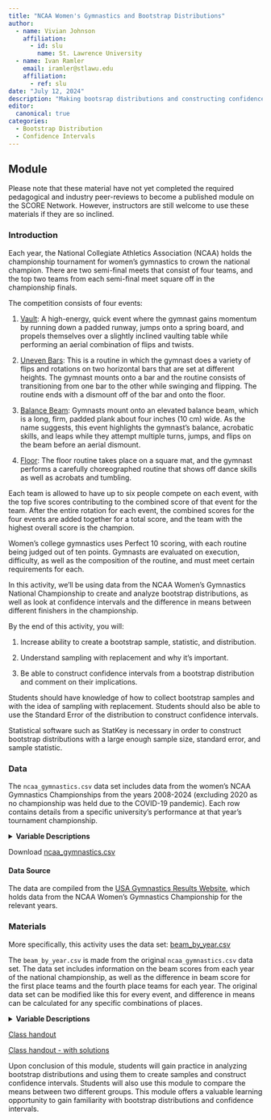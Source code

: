 ```yaml
---
title: "NCAA Women's Gymnastics and Bootstrap Distributions"
author:
  - name: Vivian Johnson
    affiliation:
      - id: slu
        name: St. Lawrence University
  - name: Ivan Ramler
    email: iramler@stlawu.edu
    affiliation:
      - ref: slu
date: "July 12, 2024"
description: "Making bootsrap distributions and constructing confidence intervals"
editor: 
  canonical: true
categories:
  - Bootstrap Distribution
  - Confidence Intervals
---
```


## Module

Please note that these material have not yet completed the required pedagogical and industry peer-reviews to become a published module on the SCORE Network. However, instructors are still welcome to use these materials if they are so inclined.

### Introduction

Each year, the National Collegiate Athletics Association (NCAA) holds the championship tournament for women's gymnastics to crown the national champion. There are two semi-final meets that consist of four teams, and the top two teams from each semi-final meet square off in the championship finals. 

The competition consists of four events:

1. [Vault](https://www.youtube.com/watch?v=vmFMXk3WQow){target="_blank"}: A high-energy, quick event where the gymnast gains momentum by running down a padded runway, jumps onto a spring board, and propels themselves over a slightly inclined vaulting table while performing an aerial combination of flips and twists. 

2. [Uneven Bars](https://www.youtube.com/watch?v=j8N_xzlczQI){target="_blank"}: This is a routine in which the gymnast does a variety of flips and rotations on two horizontal bars that are set at different heights. The gymnast mounts onto a bar and the routine consists of transitioning from one bar to the other while swinging and flipping. The routine ends with a dismount off of the bar and onto the floor. 

3. [Balance Beam](https://www.youtube.com/watch?v=bzi565Ioo3o){target="_blank"}: Gymnasts mount onto an elevated balance beam, which is a long, firm, padded plank about four inches (10 cm) wide. As the name suggests, this event highlights the gymnast's balance, acrobatic skills, and leaps while they attempt multiple turns, jumps, and flips on the beam before an aerial dismount. 

4. [Floor](https://www.youtube.com/watch?v=_FBdDwpfH4I){target="_blank"}: The floor routine takes place on a square mat, and the gymnast performs a carefully choreographed routine that shows off dance skills as well as acrobats and tumbling. 

Each team is allowed to have up to six people compete on each event, with the top five scores contributing to the combined score of that event for the team. After the entire rotation for each event, the combined scores for the four events are added together for a total score, and the team with the highest overall score is the champion. 

Women's college gymnastics uses Perfect 10 scoring, with each routine being judged out of ten points. Gymnasts are evaluated on execution, difficulty, as well as the composition of the routine, and must meet certain requirements for each. 

In this activity, we'll be using data from the NCAA Women's Gymnastics National Championship to create and analyze bootstrap distributions, as well as look at confidence intervals and the difference in means between different finishers in the championship. 


::: {.callout-note collapse="true" title="Learning Objectives" appearance="minimal"}
By the end of this activity, you will:

1. Increase ability to create a bootstrap sample, statistic, and distribution.  

2. Understand sampling with replacement and why it's important.

3. Be able to construct confidence intervals from a bootstrap distribution and comment on their implications.

:::

::: {.callout-note collapse="true" title="Methods" appearance="minimal"}

Students should have knowledge of how to collect bootstrap samples and with the idea of sampling with replacement. Students should also be able to use the Standard Error of the distribution to construct confidence intervals. 

:::

::: {.callout-note collapse="true" title="Technology Requirements" appearance="minimal"}

Statistical software such as StatKey is necessary in order to construct bootstrap distributions with a large enough sample size, standard error, and sample statistic. 

:::

### Data

The `ncaa_gymnastics.csv` data set includes data from the women's NCAA Gymnastics Championships from the years 2008-2024 (excluding 2020 as no championship was held due to the COVID-19 pandemic). Each row contains details from a specific university's performance at that year's tournament championship. 

<details>

<summary><b>Variable Descriptions</b></summary>

| Variable      | Description                                     |
|---------------|-------------------------------------------------|
| Year          | Year of NCAA women's gymnastics championship    |
| Rank          | Final results of the championship               |
| Team          | University participating                        |
| Vault         | Combined team score on vault                    |
| Bar           | Combined team score on bars                     |
| Beam          | Combined team score on balance beam             |
| Floor         | Combined team score on floor routine            |
| Total         | Combined team score for all events              |


</details>

Download [ncaa_gymnastics.csv](ncaa_gymnastics.csv){target="_blank"}

#### Data Source

The data are compiled from the [USA Gymnastics Results Website](https://usagym.org/results/2024/){target="_blank"}, which holds data from the NCAA Women's Gymnastics Championship for the relevant years. 

### Materials

More specifically, this activity uses the data set: [beam_by_year.csv](beam_by_year.csv){target="_blank"}

The `beam_by_year.csv` is made from the original `ncaa_gymnastics.csv` data set. The data set includes information on the beam scores from each year of the national championship, as well as the difference in beam score for the first place teams and the fourth place teams for each year. The original data set can be modified like this for every event, and difference in means can be calculated for any specific combinations of places. 

<details>

<summary><b>Variable Descriptions</b></summary>

| Variable        | Description                                                             |
|-----------------|-------------------------------------------------------------------------|
| Year            | Year of NCAA women's gymnastics championship                            |
| Beam1           | Beam score of team that placed 1st that year                            |
| Beam2           | Beam score of team that placed 2nd that year                            |
| Beam3           | Beam score of team that placed 3rd that year                            |
| Beam4           | Beam score of team that placed 4th that year                            |
| Diff_1st_4th    | Difference between 1st place score and 4th place score (Beam1-Beam4)    |


</details>

[Class handout](gymnastics_worksheet.docx)

[Class handout - with solutions](gymnastics_worksheet_SOLUTIONS.docx)

::: {.callout-note collapse="true" title="Conclusion" appearance="minimal"}
Upon conclusion of this module, students will gain practice in analyzing bootstrap distributions and using them to create samples and construct confidence intervals. Students will also use this module to compare the means between two different groups. This module offers a valuable learning opportunity to gain familiarity with bootstrap distributions and confidence intervals. 
:::
